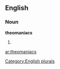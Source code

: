 
==English==

===Noun===
'''theomaniacs'''

# {{plural of|[[theomaniac]]}}

[[Category:English plurals]]

[[ar:theomaniacs]]